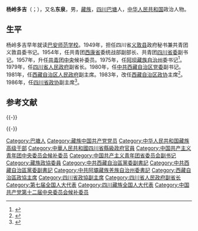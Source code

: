 {{Infobox officeholder
| 图像        = 
| 图像说明    = 
| 职务1       = [[中国人民政治协商会议四川省委员会|中国人民政治协商会议四川省委员会]]副主席
| 就任日期1   = 1986年5月
| 卸任日期1   = 1998年1月
| 1blankname1 = 主席
| 1namedata1  = [[冯元蔚|冯元蔚]]{{to}}[[廖伯康|廖伯康]]{{to}}[[聂荣贵|聂荣贵]] 
| 前任1       = 
| 继任1       = 
| 职务2       = [[中国人民政治协商会议西藏自治区委员会|中国人民政治协商会议西藏自治区委员会]]主席
| 就任日期2   = 1984年4月
| 卸任日期2   = 1986年5月
| 前任2       = [[阴法唐|阴法唐]]
| 继任2       = [[热地|热地]]
| 姓名        = 杨岭多吉
| 原名        = 
| 出生日期    = {{birth year and age|1931|04}}
| 出生地点    = {{ROC}}[[西康省|西康省]][[巴塘县|巴塘县]]
| 逝世日期    = <!-- {{death date and age|}}（死亡在前，出生在后）{{death year and age| }} -->
| 逝世地点    = 
| 政党        = {{CPC}}
| 国籍        = {{PRC}}
| 父母        = 
| 配偶        = <!--{{marriage|姓名|}} -->
| 子女        = 
| 亲属        = 
| 信仰        = 
| 母校        = 巴安师范学校
| 网站        = 
| 签名        = 
| 脚注        = 
}}
'''杨岭多吉'''（{{bo|z=ཡངས་གླིང་རྡོ་རྗེ|w=yangs gling rdo rje}}；{{bd|1931年|4月||catIdx=Yang杨岭多吉}}），又名'''东泉'''，男，[[藏族|藏族]]，[[四川|四川]][[巴塘县|巴塘]]人，[[中华人民共和国|中华人民共和国]]政治人物。

== 生平 ==
杨岭多吉早年就读[[巴安师范学校|巴安师范学校]]。1949年，担任四川省[[义敦县|义敦县]]政府秘书兼共青团义敦县委书记。1954年，任共青团[[西康省_(中华人民共和国)|西康省]]委统战部副部长、共青团[[四川省委|四川省委]]副书记。1957年，升任[[中国共产主义青年团中央委员会|共青团中央]]候补委员。1975年，任[[阿坝藏族自治州|阿坝藏族自治州]]委书记<ref>{{cite book|author=阿坝藏族羌族自治州地方志编纂委员会|title=《阿坝州志》|year=1994年|publisher=民族出版社|isbn=9787105022304|pages=55页}}</ref>。1979年，任[[四川省人民政府|四川省人民政府]]副省长。1980年，任[[中共西藏自治区党委|中共西藏自治区党委]]副书记。1981年，任[[西藏自治区人民政府|西藏自治区人民政府]]副主席。1983年，改任[[西藏自治区政协|西藏自治区政协]]主席<ref>{{cite news|title=杨岭多吉谈西藏：长风破浪会有时 直挂云帆济沧海|url=http://cppcc.people.com.cn/GB/34952/9867077.html|accessdate=2012-03-02|newspaper=人民网|archive-date=2016-03-04|archive-url=https://web.archive.org/web/20160304104456/http://cppcc.people.com.cn/GB/34952/9867077.html|dead-url=no}}</ref>。1986年，任[[四川省政协|四川省政协]]副主席<ref>{{cite book|author=刘国新|title=《中华人民共和国历史长编》|year=1994年|publisher=广西人民出版社|isbn=9787219027875|pages=1011页}}</ref>。

== 参考文献 ==
{{Reflist}}

{{-}}
{{start box}}
{{s-par|prc-lcppcc}}
{{s-before|[[阴法唐|阴法唐]]}}
{{s-title|[[中国人民政治协商会议西藏自治区委员会|中国人民政治协商会议西藏自治区委员会]]主席|1984年4月－1986年5月}}
{{s-after|[[热地|热地]]}}
{{end box}}

{{-}}
{{中华人民共和国西藏自治区正职领导人|nocat}}

{{Authority control}}
{{DEFAULTSORT:Yang楊}}
[[Category:巴塘人|Category:巴塘人]]
[[Category:藏族中国共产党党员|Category:藏族中国共产党党员]]
[[Category:中华人民共和国藏族高级干部|Category:中华人民共和国藏族高级干部]]
[[Category:中華人民共和國四川省縣級政府官員|Category:中華人民共和國四川省縣級政府官員]]
[[Category:中国共产主义青年团中央委员会候补委员|Category:中国共产主义青年团中央委员会候补委员]]
[[Category:中国共产主义青年团省委员会副书记|Category:中国共产主义青年团省委员会副书记]]
[[Category:藏族政協委員|Category:藏族政協委員]]
[[Category:中共西藏自治區黨委副書記|Category:中共西藏自治區黨委副書記]]
[[Category:中共西藏自治區黨委副書記|Category:中共西藏自治區黨委副書記]]
[[Category:中共阿壩藏族羌族自治州委書記|Category:中共阿壩藏族羌族自治州委書記]]
[[Category:西藏自治區政協主席|Category:西藏自治區政協主席]]
[[Category:四川省政協副主席|Category:四川省政協副主席]]
[[Category:四川省人民政府副省长|Category:四川省人民政府副省长]]
[[Category:第七届全国人大代表|Category:第七届全国人大代表]]
[[Category:四川藏族全国人大代表|Category:四川藏族全国人大代表]]
[[Category:中国共产党第十二届中央委员会候补委员|Category:中国共产党第十二届中央委员会候补委员]]